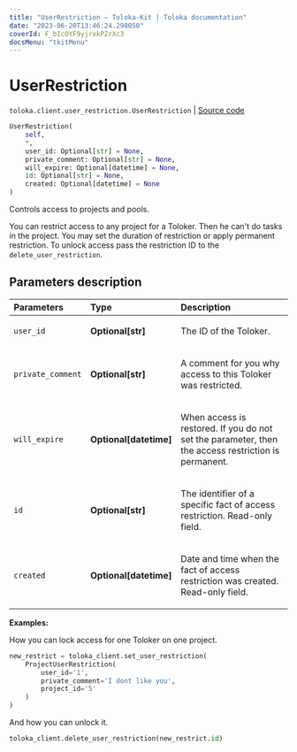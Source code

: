 ```yaml
---
title: "UserRestriction — Toloka-Kit | Toloka documentation"
date: "2023-06-20T13:46:24.298050"
coverId: F_bIcOYF9yjrxkPZrXc3
docsMenu: "tkitMenu"
---
```


# UserRestriction

`toloka.client.user_restriction.UserRestriction` | [Source code](https://github.com/Toloka/toloka-kit/blob/v1.2.0/src/client/user_restriction.py#L25)

```python
UserRestriction(
    self,
    *,
    user_id: Optional[str] = None,
    private_comment: Optional[str] = None,
    will_expire: Optional[datetime] = None,
    id: Optional[str] = None,
    created: Optional[datetime] = None
)
```

Controls access to projects and pools.

You can restrict access to any project for a Toloker. Then he can't do tasks in the project. You may set the duration of restriction or apply permanent restriction.
To unlock access pass the restriction ID to the `delete_user_restriction`.

## Parameters description

| Parameters | Type | Description |
| :----------| :----| :-----------|
`user_id`|**Optional\[str\]**|<p>The ID of the Toloker.</p>
`private_comment`|**Optional\[str\]**|<p>A comment for you why access to this Toloker was restricted.</p>
`will_expire`|**Optional\[datetime\]**|<p>When access is restored. If you do not set the parameter, then the access restriction is permanent.</p>
`id`|**Optional\[str\]**|<p>The identifier of a specific fact of access restriction. Read-only field.</p>
`created`|**Optional\[datetime\]**|<p>Date and time when the fact of access restriction was created. Read-only field.</p>

**Examples:**

How you can lock access for one Toloker on one project.

```python
new_restrict = toloka_client.set_user_restriction(
    ProjectUserRestriction(
        user_id='1',
        private_comment='I dont like you',
        project_id='5'
    )
)
```

And how you can unlock it.

```python
toloka_client.delete_user_restriction(new_restrict.id)
```